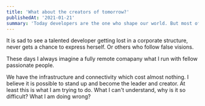 ```yaml
---
title: 'What about the creators of tomorrow?'
publishedAt: '2021-01-21'
summary: 'Today developers are the one who shape our world. But most of them are stuck and under rated.'
---
```


It is sad to see a talented developer getting lost in a corporate structure, never gets a chance to express herself. Or others who follow false visions. 

These days I always imagine a fully remote comapany what I run with fellow passionate people. 

We have the infrastructure and connectivity which cost almost nothing. I believe it is possible to stand up and become the leader and creator. 
At least this is what I am trying to do. What I can't understand, why is it so difficult? What I am doing wrong? 